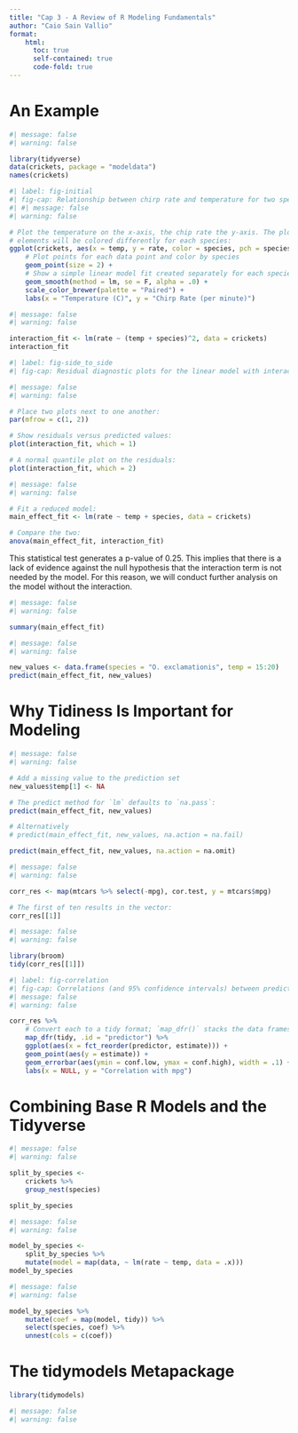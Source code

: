 ```yaml
---
title: "Cap 3 - A Review of R Modeling Fundamentals"
author: "Caio Sain Vallio"
format: 
    html:
      toc: true
      self-contained: true
      code-fold: true
---
```




# An Example

```r
#| message: false
#| warning: false

library(tidyverse)
data(crickets, package = "modeldata")
names(crickets)

```


```r
#| label: fig-initial
#| fig-cap: Relationship between chirp rate and temperature for two species of cricket.
#| #| message: false
#| warning: false

# Plot the temperature on the x-axis, the chip rate the y-axis. The plot
# elements will be colored differently for each species:
ggplot(crickets, aes(x = temp, y = rate, color = species, pch = species, lty = species)) + 
    # Plot points for each data point and color by species
    geom_point(size = 2) +
    # Show a simple linear model fit created separately for each species:
    geom_smooth(method = lm, se = F, alpha = .0) + 
    scale_color_brewer(palette = "Paired") +
    labs(x = "Temperature (C)", y = "Chirp Rate (per minute)")

```




```r
#| message: false
#| warning: false

interaction_fit <- lm(rate ~ (temp + species)^2, data = crickets)
interaction_fit

```



```r
#| label: fig-side_to_side
#| fig-cap: Residual diagnostic plots for the linear model with interactions, which appear reasonable enough to conduct inferential analysis.

#| message: false
#| warning: false

# Place two plots next to one another:
par(mfrow = c(1, 2))

# Show residuals versus predicted values:
plot(interaction_fit, which = 1)

# A normal quantile plot on the residuals:
plot(interaction_fit, which = 2)

```



```r
#| message: false
#| warning: false

# Fit a reduced model:
main_effect_fit <- lm(rate ~ temp + species, data = crickets)

# Compare the two:
anova(main_effect_fit, interaction_fit)

```


This statistical test generates a p-value of 0.25. This implies that there is a
lack of evidence against the null hypothesis that the interaction term is not
needed by the model. For this reason, we will conduct further analysis on
the model without the interaction.



```r
#| message: false
#| warning: false

summary(main_effect_fit)

```



```r
#| message: false
#| warning: false

new_values <- data.frame(species = "O. exclamationis", temp = 15:20)
predict(main_effect_fit, new_values)

```


# Why Tidiness Is Important for Modeling

```r
#| message: false
#| warning: false

# Add a missing value to the prediction set
new_values$temp[1] <- NA

# The predict method for `lm` defaults to `na.pass`:
predict(main_effect_fit, new_values)

# Alternatively
# predict(main_effect_fit, new_values, na.action = na.fail)

predict(main_effect_fit, new_values, na.action = na.omit)

```


```r
#| message: false
#| warning: false

corr_res <- map(mtcars %>% select(-mpg), cor.test, y = mtcars$mpg)

# The first of ten results in the vector:
corr_res[[1]]

```


```r
#| message: false
#| warning: false

library(broom)
tidy(corr_res[[1]])

```


```r
#| label: fig-correlation
#| fig-cap: Correlations (and 95% confidence intervals) between predictors and the outcome in the mtcars data set
#| message: false
#| warning: false

corr_res %>%
    # Convert each to a tidy format; `map_dfr()` stacks the data frames
    map_dfr(tidy, .id = "predictor") %>%
    ggplot(aes(x = fct_reorder(predictor, estimate))) +
    geom_point(aes(y = estimate)) +
    geom_errorbar(aes(ymin = conf.low, ymax = conf.high), width = .1) +
    labs(x = NULL, y = "Correlation with mpg")

```


# Combining Base R Models and the Tidyverse

```r
#| message: false
#| warning: false

split_by_species <-
    crickets %>%
    group_nest(species)

split_by_species

```


```r
#| message: false
#| warning: false

model_by_species <-
    split_by_species %>%
    mutate(model = map(data, ~ lm(rate ~ temp, data = .x)))
model_by_species

```


```r
#| message: false
#| warning: false

model_by_species %>%
    mutate(coef = map(model, tidy)) %>%
    select(species, coef) %>%
    unnest(cols = c(coef))

```


# The tidymodels Metapackage

```r
library(tidymodels)
```



```r
#| message: false
#| warning: false


```




